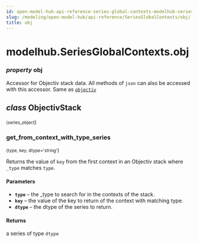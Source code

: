 ```yaml
---
id: open-model-hub-api-reference-series-global-contexts-modelhub-series-global-contexts-obj
slug: /modeling/open-model-hub/api-reference/SeriesGlobalContexts/obj/
title: obj
---
```


# modelhub.SeriesGlobalContexts.obj

<div className="property">

### <span className="type-annotation"><em>property </em></span> <span className="name">obj</span>




<div className="content">

Accessor for Objectiv stack data. All methods of `json` can also be accessed with this
accessor. Same as [`objectiv`](/modeling/open-model-hub/api-reference/SeriesGlobalContexts/modelhub.SeriesGlobalContexts.objectiv.mdx)

<div className="class">

## <span className="type-annotation"><em>class</em></span> <span className="name">ObjectivStack</span>

<small className="parameter-list">(<span className="parameter" id="series_object">series_object</span></small>)


<div className="content">

<div className="method">

### <span className="name">get_from_context_with_type_series</span>

<small className="parameter-list">(<span className="parameter" id="type">type</span>, <span className="parameter" id="key">key</span>, <span className="parameter" id="dtype">dtype='string'</span></small>)


<div className="content">

<div id="get-from-context-with-type-series" className="hidden-anchor"></div>

Returns the value of `key` from the first context in an Objectiv stack where `_type` matches `type`.


#### Parameters

* **`type`** – the _type to search for in the contexts of the stack.
* **`key`** – the value of the key to return of the context with matching type.
* **`dtype`** – the dtype of the series to return.



#### Returns

a series of type `dtype`



</div>


</div>


</div>


</div>


</div>


</div>
